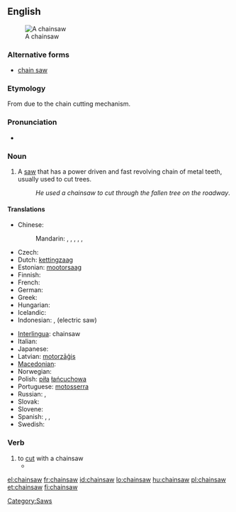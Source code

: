 {{wikipedia}}
==English==
[[Image:Stihl contra.jpg|thumb|A chainsaw]]

===Alternative forms===
* [[chain saw]]

===Etymology===
From {{compound|chain|saw}} due to the chain cutting mechanism.

===Pronunciation===
* {{IPA|/ˈʧeɪnˌsɑʊ/}}

===Noun===
{{en-noun}}

# A [[saw]] that has a power driven and fast revolving chain of metal teeth, usually used to cut trees.
#: ''He used a chainsaw to cut through the fallen tree on the roadway''.

====Translations====
{{trans-top|saw with a power driven chain}}
* Chinese:
*: Mandarin: {{t|zh|電鏈鋸|sc=Hani}}, {{t|zh|电链锯|tr=diànliànjù|sc=Hani}}, {{t|zh|電鋸|sc=Hani}}, {{t|zh|电锯|tr=diànjù|sc=Hani}}, {{t|zh|鏈鋸|sc=Hani}}, {{t|zh|链锯|tr=liànjù|sc=Hani}}
* Czech: {{t-|cs|řetězová pila|f}}
* Dutch: [[kettingzaag]] {{f}}
* Estonian: [[mootorsaag]]
* Finnish: {{t+|fi|moottorisaha}}
* French: {{t+|fr|tronçonneuse|f}}
* German: {{t+|de|Kettensäge|f}}
* Greek: {{t+|el|αλυσοπρίονο|n|tr=alysopríono}}
* Hungarian: {{t|hu|láncfűrész}}
* Icelandic: {{t|is|keðjusög|f}}
* Indonesian: {{t+|id|gergaji rantai|xs=Indonesian}},  {{t+|id|gergaji listrik|xs=Indonesian}} (electric saw)
{{trans-mid}}
* [[Interlingua]]: chainsaw
* Italian: {{t-|it|motosega|f}}
* Japanese: {{t|ja|チェーンソー|tr=chēnsō|sc=Jpan}}
* Latvian: [[motorzāģis]] {{m}}
* [[Macedonian]]: {{t|mk|моторна пила|f|tr=mótorna pilá}}
* Norwegian: {{t|no|motorsag|m|f}}
* Polish: [[piła]] [[łańcuchowa]]
* Portuguese: [[motosserra]] {{f}}
* Russian: {{t|ru|бензопила|f|tr=benzopilá}}, {{t|ru|цепная пила|f|tr=cepnája pilá|sc=Cyrl}}
* Slovak: {{t|sk|reťazová píla|f}}
* Slovene: {{t-|sl|motorka|f}}
* Spanish: {{t+|es|motosierra|f}}, {{t+|es|sierra eléctrica|f}}, {{t|es|sierra de cadena|f}}
* Swedish: {{t+|sv|motorsåg|c}}
{{trans-bottom}}

===Verb===
{{en-verb}}

# to [[cut]] with a chainsaw
#* {{quote-news|year=2009|date=September 9|author=Mike Funston|title=Mississauga pulls green thorn from its paw|work=Toronto Star|url=http://www.thestar.com/News/GTA/article/692775
|passage=She and Barber once stopped a developer from '''chainsawing''' mature trees on Mississauga Rd. by standing in front of them. }}

[[Category:Saws]]

[[el:chainsaw]]
[[fr:chainsaw]]
[[id:chainsaw]]
[[lo:chainsaw]]
[[hu:chainsaw]]
[[pl:chainsaw]]
[[et:chainsaw]]
[[fi:chainsaw]]